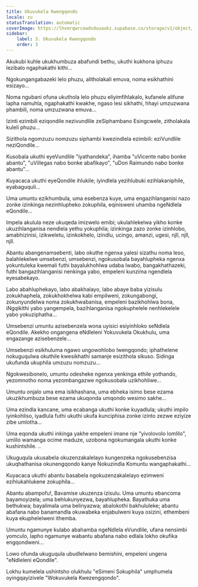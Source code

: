 ```yaml
---
title: Ukuvukela Kwengqondo
locale: zu
statusTranslation: automatic
coverImage: https://lhvmrqwrcowdvduuaukz.supabase.co/storage/v1/object/public/strapi-uploads/small_cover-tratado-de-psicologia-revolucionaria.webp-5e15e1cec4e0ebebcde5d7fc7565d8fd.webp
sidebar:
    label: 3. Ukuvukela Kwengqondo
    order: 3
---
```

Akukubi kuhle ukukhumbuza abafundi bethu, ukuthi kukhona iphuzu lezibalo ngaphakathi kithi...

Ngokungangabazeki lelo phuzu, alitholakali emuva, noma esikhathini esizayo...

Noma ngubani ofuna ukuthola lelo phuzu eliyimfihlakalo, kufanele alifune lapha namuhla, ngaphakathi kwakhe, ngaso lesi sikhathi, hhayi umzuzwana phambili, noma umzuzwana emuva...

Izinti ezimbili eziqondile nezivundlile zeSiphambano Esingcwele, zitholakala kuleli phuzu...

Sizithola ngomzuzu nomzuzu siphambi kwezindlela ezimbili: eziVundlile neziQondile...

Kusobala ukuthi eyeVundlile "iyathandeka", ihamba "uVicente nabo bonke abantu", "uVillegas nabo bonke abafikayo", "uDon Raimundo nabo bonke abantu"...

Kuyacaca ukuthi eyeQondile ihlukile; iyindlela yezihlubuki ezihlakaniphile, eyabaguquli...

Uma umuntu ezikhumbula, uma esebenza kuye, uma engazihlanganisi nazo zonke izinkinga nezinhlupheko zokuphila, eqinisweni uhamba ngeNdlela eQondile...

Impela akulula neze ukuqeda imizwelo emibi; ukulahlekelwa yikho konke ukuzihlanganisa nendlela yethu yokuphila; izinkinga zazo zonke izinhlobo, amabhizinisi, izikweletu, izinkokhelo, izindlu, ucingo, amanzi, ugesi, njll, njll, njll.

Abantu abangenamsebenti, labo okuthe ngenxa yalesi sizathu noma leso, balahlekelwe umsebenzi, umsebenzi, ngokusobala bayahlupheka ngenxa yokuntuleka kwemali futhi bayalukhohlwa udaba lwabo, bangakhathazeki, futhi bangazihlanganisi nenkinga yabo, empeleni kunzima ngendlela eyesabekayo.

Labo abahluphekayo, labo abakhalayo, labo abaye baba yizisulu zokukhaphela, zokukhokhelwa kabi empilweni, zokungabongi, zokunyundelwa noma zokukhwabanisa, empeleni bazikhohlwa bona, iNgqikithi yabo yangempela, bazihlanganisa ngokuphelele nenhlekelele yabo yokuziphatha...

Umsebenzi umuntu azisebenzela wona uyisici esiyinhloko seNdlela eQondile. Akekho ongangena eNdleleni Yokuvukela Okukhulu, uma engazange azisebenzele...

Umsebenzi esikhuluma ngawo ungowohlobo lwengqondo; iphathelene nokuguqulwa okuthile kwesikhathi samanje esizithola sikuso. Sidinga ukufunda ukuphila umzuzu nomzuzu...

Ngokwesibonelo, umuntu odesheke ngenxa yenkinga ethile yothando, yezomnotho noma yezombangazwe ngokusobala uzikhohliwe...

Umuntu onjalo uma ema isikhashana, uma ebheka isimo bese ezama ukuzikhumbuza bese ezama ukuqonda umqondo wesimo sakhe...

Uma ezindla kancane, uma ecabanga ukuthi konke kuyadlula; ukuthi impilo iyinkohliso, iyadlula futhi ukuthi ukufa kunciphisa zonke izinto zezwe eziyize zibe umlotha...

Uma eqonda ukuthi inkinga yakhe empeleni imane nje "yivolovolo lomlilo", umlilo wamanga ocime maduze, uzobona ngokumangala ukuthi konke kushintshile. ..

Ukuguqula ukusabela okuzenzakalelayo kungenzeka ngokusebenzisa ukuqhathanisa okunengqondo kanye Nokuzindla Komuntu wangaphakathi...

Kuyacaca ukuthi abantu basabela ngokuzenzakalelayo ezimweni ezihlukahlukene zokuphila...

Abantu abampofu!, Bavamise ukuzenza izisulu. Uma umuntu ebancoma bayamoyizela; uma behlukunyezwa, bayahlupheka. Bayathuka uma bethukwa; bayalimala uma belinyazwa; abalokothi bakhululeke; abantu abafana nabo banamandla okuwabeka enjabulweni kuya osizini, ethembeni kuya ekuphelelweni ithemba.

Umuntu ngamunye kulabo abahamba ngeNdlela eVundlile, ufana nensimbi yomculo, lapho ngamunye wabantu abafana nabo edlala lokho okufika engqondweni...

Lowo ofunda ukuguqula ubudlelwano bemishini, empeleni ungena "eNdleleni eQondile".

Lokhu kumelela ushintsho olukhulu "eSimeni Sokuphila" umphumela oyingqayizivele "Wokuvukela Kwezengqondo".

